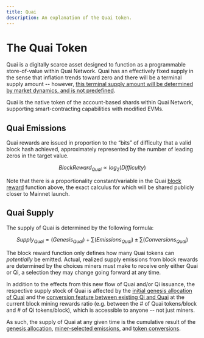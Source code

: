 ```yaml
---
title: Quai
description: An explanation of the Quai token.
---
```


# The Quai Token

Quai is a digitally scarce asset designed to function as a programmable store-of-value within Quai Network. Quai has an effectively fixed supply in the sense that inflation trends toward zero and there will be a terminal supply amount -- however, [this terminal supply amount will be determined by market dynamics, and is not predefined](/learn/tokenomics/token-dynamics/supply-growth/supply-growth).

Quai is the native token of the account-based shards within Quai Network, supporting smart-contracting capabilities with modified EVMs.

## Quai Emissions

Quai rewards are issued in proportion to the “bits” of difficulty that a valid block hash achieved, approximately represented by the number of leading zeros in the target value.

$$
Block Reward_{Quai}  ∝ log_{2}(Difficulty)
$$

Note that there is a proportionality constant/variable in the Quai [block reward](/learn/tokenomics/token-dynamics/block-rewards/block-rewards) function above, the exact calculus for which will be shared publicly closer to Mainnet launch.

## Quai Supply

The supply of Quai is determined by the following formula:

$$
Supply_{Quai} = (Genesis_{Quai}) + ∑(Emissions_{Quai}) ± ∑(Conversions_{Quai})
$$

The block reward function only defines how many Quai tokens can _potentially_ be emitted. Actual, realized supply emissions from block rewards are determined by the choices miners must make to receive only either Quai or Qi, a selection they may change going forward at any time.

In addition to the effects from this new flow of Quai and/or Qi issuance, the respective supply stock of Quai is affected by the [initial genesis allocation of Quai](/learn/tokenomics/genesis-allocations) and the [conversion feature between existing Qi and Quai](/learn/tokenomics/token-dynamics/conversions/conversions) at the current block mining rewards ratio (e.g. between the # of Quai tokens/block and # of Qi tokens/block), which is accessible to anyone -- not just miners.

As such, the supply of Quai at any given time is the cumulative result of the [genesis allocation](/learn/tokenomics/genesis-allocations), [miner-selected emissions](/learn/tokenomics/token-dynamics/block-rewards/block-rewards), and [token conversions](/learn/tokenomics/token-dynamics/conversions/conversions).

